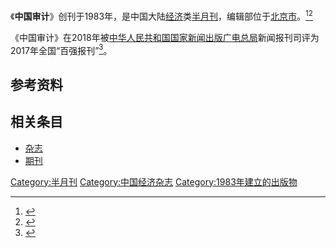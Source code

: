 {{Infobox magazine
| title = 中国审计 
| image_file = 
| image_size = 
| image_caption =
| editor = 
| editor_title =  
| staff_writer =  
| founder =  
| frequency = 半月刊
| circulation = 
| category = 经济
| company = [[中华人民共和国审计署|中华人民共和国审计署]]（主管单位）
| 出版者= 中国时代经济出版社（主办单位）
| firstdate = [[1983年|1983年]]
| 创刊地区= [[中国大陆|中国大陆]]
| 总部所在地   =[[北京市|北京市]]
| language = [[中文|中文]]
| website = 
| issn = 1002-5049
| CN   = CN11-1241/F
}}
《'''中国审计'''》创刊于1983年，是中国大陆[[经济|经济]]类[[杂志#出版|半月刊]]，编辑部位于[[北京市|北京市]]。<ref name="知网1">{{Cite web|title=中国审计|url=https://navi.cnki.net/knavi/JournalDetail?pcode=CJFD&pykm=JSZG|accessdate=2021-02-02|work=navi.cnki.net|publisher=[[中国知网|中国知网]]}}</ref><ref name="维普1">{{Cite web|title=中国审计 - 维普中文期刊|url=http://www.cqvip.com/qikan/Detail.aspx?gch=97314X|accessdate=2021-02-02|author=|date=|format=|publisher=[[维普|维普]]|language=}}</ref>

《中国审计》在2018年被[[中华人民共和国国家新闻出版广电总局|中华人民共和国国家新闻出版广电总局]]新闻报刊司评为2017年全国“百强报刊”<ref>{{Cite web|title=2017年全国“百强报刊”推荐名单开始公示|url=http://www.ce.cn/culture/gd/201801/16/t20180116_27756145.shtml|accessdate=2021-02-10|author=赵新乐（中国新闻出版广电报）|date=2018-01-16|format=|work=www.ce.cn|publisher=[[中国经济网|中国经济网]]|language=|archive-date=2020-11-05|archive-url=https://web.archive.org/web/20201105014543/http://www.ce.cn/culture/gd/201801/16/t20180116_27756145.shtml|dead-url=no}}</ref>。
== 参考资料 ==
{{reflist|2}}

== 相关条目 ==

* [[杂志|杂志]]
* [[期刊|期刊]]

{{pub-stub}}
{{全国百强报刊|2017}}

[[Category:半月刊|Category:半月刊]]
[[Category:中国经济杂志|Category:中国经济杂志]]
[[Category:1983年建立的出版物|Category:1983年建立的出版物]]